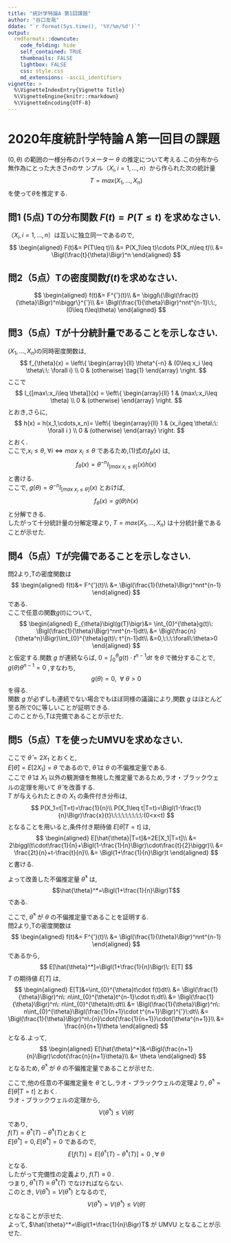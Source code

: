 ```yaml
---
title: "統計学特論A 第1回課題"
author: "谷口友哉"
ddate: "`r format(Sys.time(), '%Y/%m/%d')`"
output:
  rmdformats::downcute:
    code_folding: hide
    self_contained: TRUE
    thumbnails: FALSE
    lightbox: FALSE
    css: style.css
    md_extensions: -ascii_identifiers
vignette: >
  %\VignetteIndexEntry{Vignette Title}
  %\VignetteEngine{knitr::rmarkdown}
  %\VignetteEncoding{UTF-8}
---
```


# 2020年度統計学特論Ａ第一回目の課題  

$(0,\theta)$ の範囲の一様分布のパラメーター $\theta$ の推定について考える.この分布から無作為にとった大きさ$n$のサ
ンプル$（X_i, i = 1, . . . , n）$から作られた次の統計量
$$T = max(X_1, . . . , X_n)$$
を使って$\theta$を推定する.  

## 問1 (5点) Tの分布関数 $F(t) = P(T\leq t)$ を求めなさい.  

$（X_i, i = 1, . . . , n）$は互いに独立同一であるので,
$$
\begin{aligned}
F(t)&= P(T\leq t)\\
    &= P(X_1\leq t)\cdots P(X_n\leq t)\\
    &= \Bigl(\frac{t}{\theta}\Bigr)^n
\end{aligned}
$$

## 問2（5点）Tの密度関数$f(t)$を求めなさい.  

$$
\begin{aligned}
f(t)&= F^{'}(t)\\
    &= \biggl\{\Bigl(\frac{t}{\theta}\Bigr)^n\biggr\}^{'}\\
    &= \Bigl(\frac{1}{\theta}\Bigr)^nnt^{n-1}\:\:,(0\leq t\leq\theta)
\end{aligned}
$$

## 問3（5点）Tが十分統計量であることを示しなさい.  

$(X_1, . . . , X_n)$の同時密度関数は,
$$
f_{\theta}(x) = \left\{
\begin{array}{ll}
\theta^{-n} & (0\leq x_i \leq \theta\:\: \forall i)  \\
0 & (otherwise) \tag{1}
\end{array} 
\right.
$$
ここで
$$
I_{[max\:x_i\leq \theta]}(x) = \left\{
\begin{array}{ll}
1 & (max\:x_i\leq \theta) \\
0 & (otherwise) 
\end{array} 
\right.
$$
とおき,さらに,
$$
h(x) = h(x_1,\cdots,x_n)=
\left\{
\begin{array}{ll}
1 & (x_i\geq \theta\:\: \forall i ) \\
0 & (otherwise) 
\end{array} 
\right.
$$
とおく.  
ここで,$x_i\leq\theta,\:\forall i\Leftrightarrow max\:x_i\leq \theta$ であるため,(1)式の$f_\theta(x)$ は,
$$
f_\theta(x) = \theta^{-n}I_{[max\:x_i\leq \theta]}(x)h(x)
$$
と書ける.  
ここで, $g(\theta) =  \theta^{-n}I_{[max\:x_i\leq \theta]}(x)$ とおけば,
$$
f_\theta(x) = g(\theta)h(x)
$$
と分解できる.  
したがって十分統計量の分解定理より, $T = max(X_1, . . . , X_n)$  は十分統計量であることが示せた.

## 問4（5点）Tが完備であることを示しなさい.  

問2より,Tの密度関数は
$$
\begin{aligned}
f(t)&= F^{'}(t)\\
    &= \Bigl(\frac{1}{\theta}\Bigr)^nnt^{n-1}
\end{aligned}
$$
である.  
ここで任意の関数$g(t)$について,
$$
\begin{aligned}
E_{\theta}\bigl(g(T)\bigr)&= \int_{0}^{\theta}g(t)\: \Bigl(\frac{1}{\theta}\Bigr)^nnt^{n-1}dt\\
&= \Bigl(\frac{n}{\theta^n}\Bigr)\int_{0}^{\theta}g(t)\: t^{n-1}dt\\
&=0,\:\:\:\forall\:\theta>0
\end{aligned} 
$$
と仮定する.関数 $g$ が連続ならば, $0=\int_{0}^{\theta}g(t)\cdot t^{n-1}dt$ を$\theta$ で微分することで, $g(\theta)\theta^{n-1}=0$ ,すなわち,
$$
g(\theta)=0,\:\: \forall\:\theta>0
$$
を得る.   
関数 $g$ が必ずしも連続でない場合でもほぼ同様の議論により,関数 $g$ はほとんど至る所で0に等しいことが証明できる.  
このことから,Tは完備であることが示せた.

## 問5（5点）Tを使ったUMVUを求めなさい.  

ここで $\hat{\theta}=2X_1$ とおくと,  
$E[\hat{\theta}]=E[2X_1]=\theta$ であるので, $\hat{\theta}$ は $\theta$ の不偏推定量である.  
ここで $\hat{\theta}$ は $X_1$ 以外の観測値を無視した推定量であるため,ラオ・ブラックウェルの定理を用いて $\hat{\theta}$ を改善する.  
$T$ が与えられたときの $X_1$ の条件付き分布は,
$$
P(X_1=t|T=t)=\frac{1}{n}\\
P(X_1\leq t|T=t)=\Bigl(1-\frac{1}{n}\Bigr)\frac{x}{t}\:\:\:\:\:\:\:\:\:(0<x<t)
$$
となることを用いると,条件付き期待値 $E[\hat{\theta}|T=t]$ は,
$$
\begin{aligned}
E[\hat{\theta}|T=t]&=2E[X_1|T=t]\\
    &= 2\biggl(t\cdot\frac{1}{n}+\Bigl(1-\frac{1}{n}\Bigr)\cdot\frac{t}{2}\biggr)\\
    &= \frac{2t}{n}+t-\frac{t}{n}\\
    &= \Bigl(1+\frac{1}{n}\Bigr)t
\end{aligned}
$$
と書ける.  

よって改善した不偏推定量 $\hat{\theta}^*$ は, $$\hat{\theta}^*=\Bigl(1+\frac{1}{n}\Bigr)T$$
である.  

ここで, $\hat{\theta}^*$ が $\theta$ の不偏推定量であることを証明する.  
問2より,Tの密度関数は
$$
\begin{aligned}
f(t)&= F^{'}(t)\\
    &= \Bigl(\frac{1}{\theta}\Bigr)^nnt^{n-1}
\end{aligned}
$$
であるから,  
$$
E[\hat{\theta}^*]=\Bigl(1+\frac{1}{n}\Bigr)\: E[T]
$$
$T$ の期待値 $E[T]$ は,
$$
\begin{aligned}
E[T]&=\int_{0}^{\theta}t\cdot f(t)dt\\
    &= \Bigl(\frac{1}{\theta}\Bigr)^n\: n\int_{0}^{\theta}t^{n-1}\cdot t\:dt\\
    &= \Bigl(\frac{1}{\theta}\Bigr)^n\: n\int_{0}^{\theta}t\:dt\\
    &= \Bigl(\frac{1}{\theta}\Bigr)^n\: n\int_{0}^{\theta}\Bigl(\frac{1}{n+1}\cdot t^{n+1}\Bigr)^{'}\:dt\\
    &= \Bigl(\frac{1}{\theta}\Bigr)^n\:{n}\cdot{\frac{1}{n+1}}\cdot{\theta^{n+1}}\\
    &= \frac{n}{n+1}\theta
\end{aligned}
$$
となる.よって,  
$$
\begin{aligned}
E[\hat{\theta}^*]&=\Bigl(\frac{n+1}{n}\Bigr)\cdot{\frac{n}{n+1}\theta}\\
    &= \theta
\end{aligned}
$$
となるため, $\hat{\theta}^*$ が $\theta$ の不偏推定量であることが示せた.  

ここで,他の任意の不偏推定量を $\tilde{\theta}$ とし,ラオ・ブラックウェルの定理より, $\tilde{\theta}^*=E[\tilde{\theta}|T=t]$ とおく.  
ラオ・ブラックウェルの定理から,
$$
V(\tilde{\theta}^*)\leq V(\tilde{\theta})
$$
であり,  
$f(T)=\tilde{\theta}^*(T)-\hat{\theta}^*(T)$とおくと  
$E[\tilde{\theta}^*]=0,E[\hat{\theta}^*]=0$ であるので,
$$
E[f(T)]=E[\tilde{\theta}^*(T)-\hat{\theta}^*(T)]=0\:,\forall\:\theta
$$
となる.  
したがって完備性の定義より, $f(T)\equiv0$ .  
つまり, $\tilde{\theta}^*(T)\equiv\hat{\theta}^*(T)$ でなければならない.  
このとき, $V(\tilde{\theta}^*)=V(\hat{\theta}^*)$ となるので,
$$
V(\hat{\theta}^*)=V(\tilde{\theta}^*)\leq V(\tilde{\theta})
$$
となることが示せた.  
よって, $\hat{\theta}^*=\Bigl(1+\frac{1}{n}\Bigr)T$ が UMVU となることが示せた.












